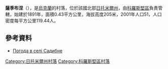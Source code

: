 {{coord|50|52|54|N|28|23|45|E|scale:30000|display=title}}

'''薩季布涅'''（{{lang-uk|Садибне}}），是[[烏克蘭|烏克蘭]]的村落，位於該國北部[[日托米爾州|日托米爾州]]，由[[科羅斯堅區|科羅斯堅區]]負責管轄，始建於1891年，面積0.43平方公里，海拔高度205米，2001年人口51，人口密度每平方公里119.44人。

==參考資料==
* [http://weather.in.ua/ua/zhitomirskaja/23113 Погода в селі Садибне] {{Wayback|url=http://weather.in.ua/ua/zhitomirskaja/23113 |date=20111219153716 }}

{{DEFAULTSORT:Садибне}}
[[Category:日托米爾州村落|Category:日托米爾州村落]]
[[Category:科羅斯堅區村落|Category:科羅斯堅區村落]]


{{Zhytomyr-geo-stub}}
